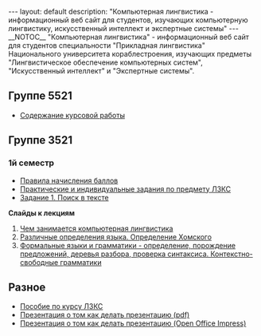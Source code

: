 ---
layout: default
description: "Компьютерная лингвистика - информационный веб сайт для студентов, изучающих компьютерную лингвистику, искусственный интеллект и экспертные системы"
---
__NOTOC__
"Компьютерная лингвистика" - информационный веб сайт для студентов специальности "Прикладная лингвистика" Национального университета кораблестроения, изучающих предметы "Лингвистическое обеспечение компьютерных систем", "Искусственный интеллект" и "Экспертные системы".

== Группе 5521 ==
* <a href="5521_term_paper.html">Содержание курсовой работы</a>

== Группе 3521 ==
=== 1й семестр ===
* <a href="evaluation.html">Правила начисления баллов</a>
* <a href="3521_1_sem.html">Практические и индивидуальные задания по предмету ЛЗКС</a>
* <a href="3521_2_sem_1.html">Задание 1. Поиск в тексте</a>

'''Слайды к лекциям'''
# <a href="intro.pdf">Чем занимается компьютерная лингвистика</a>
# <a href="cl1.pdf">Различные определения языка. Определение Хомского</a>
# <a href="cl2.pdf">Формальные языки и грамматики - определение, порождение предложений, деревья разбора, проверка синтаксиса. Контекстно-свободные грамматики</a>


== Разное ==
* <a href="book.pdf">Пособие по курсу ЛЗКС</a>
* <a href="how_to_make_presentation.pdf">Презентация о том как делать презентацию (pdf)</a>
* <a href="how_to_make_presentation.odp">Презентация о том как делать презентацию (Open Office Impress)</a>
